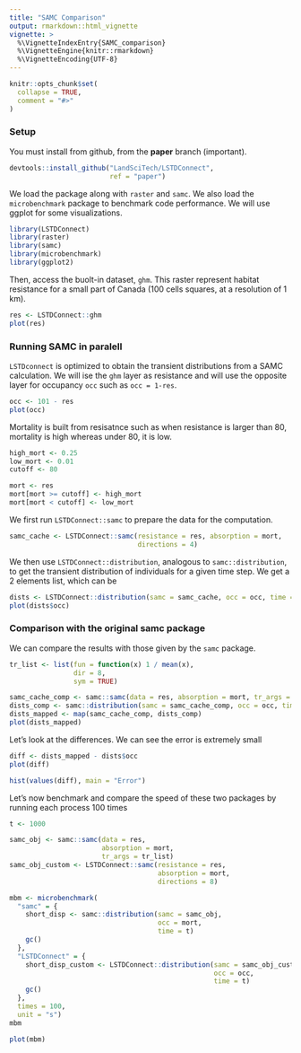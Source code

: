 ```yaml
---
title: "SAMC Comparison"
output: rmarkdown::html_vignette
vignette: >
  %\VignetteIndexEntry{SAMC_comparison}
  %\VignetteEngine{knitr::rmarkdown}
  %\VignetteEncoding{UTF-8}
---
```


```r
knitr::opts_chunk$set(
  collapse = TRUE,
  comment = "#>"
)
```

### Setup

You must install from github, from the **paper** branch (important). 

```r
devtools::install_github("LandSciTech/LSTDConnect", 
                         ref = "paper")
```

We load the package along with `raster` and `samc`. We also load the `microbenchmark` package to benchmark code performance. We will use ggplot for some visualizations.

```r
library(LSTDConnect)
library(raster)
library(samc)
library(microbenchmark)
library(ggplot2)
```

Then, access the buolt-in dataset, `ghm`. This raster represent habitat resistance for a small part of Canada (100 cells squares, at a resolution of 1 km).

```r
res <- LSTDConnect::ghm
plot(res)
```

### Running SAMC in paralell

`LSTDconnect` is optimized to obtain the transient distributions from a SAMC calculation. We will ise the `ghm` layer as resistance and will use the opposite layer for occupancy `occ` such as `occ = 1-res`.

```r
occ <- 101 - res
plot(occ)
```

Mortality is built from resisatnce such as when resistance is larger than 80, mortality is high whereas under 80, it is low.

```r
high_mort <- 0.25
low_mort <- 0.01
cutoff <- 80

mort <- res
mort[mort >= cutoff] <- high_mort
mort[mort < cutoff] <- low_mort
```

We first run `LSTDConnect::samc` to prepare the data for the computation.

```r
samc_cache <- LSTDConnect::samc(resistance = res, absorption = mort, 
                                directions = 4)
```

We then use `LSTDConnect::distribution`, analogous to `samc::distribution`, to get the transient distribution of individuals for a given time step. We get a 2 elements list, which can be 

```r
dists <- LSTDConnect::distribution(samc = samc_cache, occ = occ, time = 1000)
plot(dists$occ)
```

### Comparison with the original samc package

We can compare the results with those given by the `samc` package.

```r
tr_list <- list(fun = function(x) 1 / mean(x),
                dir = 8, 
                sym = TRUE)

samc_cache_comp <- samc::samc(data = res, absorption = mort, tr_args = tr_list)
dists_comp <- samc::distribution(samc = samc_cache_comp, occ = occ, time = 1000)
dists_mapped <- map(samc_cache_comp, dists_comp)
plot(dists_mapped)
```

Let's look at the differences. We can see the error is extremely small

```r
diff <- dists_mapped - dists$occ
plot(diff)
```

```r
hist(values(diff), main = "Error")
```

Let's now benchmark and compare the speed of these two packages by running each process 100 times

```r
t <- 1000

samc_obj <- samc::samc(data = res,
                       absorption = mort,
                       tr_args = tr_list)  
samc_obj_custom <- LSTDConnect::samc(resistance = res, 
                                     absorption = mort, 
                                     directions = 8)

mbm <- microbenchmark(
  "samc" = {
    short_disp <- samc::distribution(samc = samc_obj,
                                     occ = mort,
                                     time = t)
    gc()
  },
  "LSTDConnect" = {
    short_disp_custom <- LSTDConnect::distribution(samc = samc_obj_custom,
                                                   occ = occ, 
                                                   time = t)
    gc()
  },
  times = 100,
  unit = "s") 
mbm
```

```r
plot(mbm)
```


